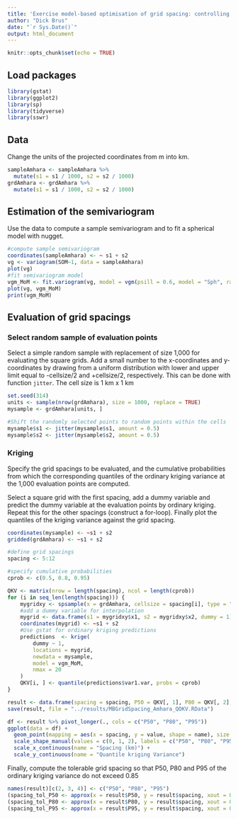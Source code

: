 ```yaml
---
title: 'Exercise model-based optimisation of grid spacing: controlling a quantile of the ordinary kriging variance'
author: "Dick Brus"
date: "`r Sys.Date()`"
output: html_document
---
```


```r
knitr::opts_chunk$set(echo = TRUE)
```

## Load packages

```r
library(gstat)
library(ggplot2)
library(sp)
library(tidyverse)
library(sswr)
```

## Data

Change the units of the projected coordinates from m into km.

```r
sampleAmhara <- sampleAmhara %>%
  mutate(s1 = s1 / 1000, s2 = s2 / 1000)
grdAmhara <- grdAmhara %>%
  mutate(s1 = s1 / 1000, s2 = s2 / 1000)
```

## Estimation of the semivariogram

Use the data to compute a sample semivariogram and to fit a spherical model with nugget.

```r
#compute sample semivariogram
coordinates(sampleAmhara) <- ~ s1 + s2
vg <- variogram(SOM~1, data = sampleAmhara)
plot(vg)
#fit semivariogram model
vgm_MoM <- fit.variogram(vg, model = vgm(psill = 0.6, model = "Sph", range = 40, nugget = 0.6))
plot(vg, vgm_MoM)
print(vgm_MoM)
```

## Evaluation of grid spacings

### Select random sample of evaluation points

Select a simple random sample with replacement of size 1,000 for evaluating the square grids. Add a small number to the x-coordinates and y-coordinates by drawing from a uniform distribution with lower and upper limit equal to -cellsize/2 and +cellsize/2, respectively. This can be done with function `jitter`. The cell size is 1 km x 1 km

```r
set.seed(314)
units <- sample(nrow(grdAmhara), size = 1000, replace = TRUE)
mysample <- grdAmhara[units, ]

#Shift the randomly selected points to random points within the cells
mysample$s1 <- jitter(mysample$s1, amount = 0.5)
mysample$s2 <- jitter(mysample$s2, amount = 0.5)
```

### Kriging

Specify the grid spacings to be evaluated, and the cumulative probabilities from which the corresponding quantiles of the ordinary kriging variance at the 1,000 evaluation points are computed.

Select a square grid with the first spacing, add a dummy variable and predict the dummy variable at the evaluation points by ordinary kriging.  Repeat this for the other spacings (construct a for-loop). Finally plot the quantiles of the kriging variance against the grid spacing.

```r
coordinates(mysample) <- ~s1 + s2
gridded(grdAmhara) <- ~s1 + s2

#define grid spacings
spacing <- 5:12

#specify cumulative probabilities
cprob <- c(0.5, 0.8, 0.95)

QKV <- matrix(nrow = length(spacing), ncol = length(cprob))
for (i in seq_len(length(spacing))) {
    mygridxy <- spsample(x = grdAmhara, cellsize = spacing[i], type = "regular", offset = c(0.5, 0.5))
    #add a dummy variable for interpolation
    mygrid <- data.frame(s1 = mygridxy$x1, s2 = mygridxy$x2, dummy = 1)
    coordinates(mygrid) <- ~s1 + s2
    #Use gstat for ordinary kriging predictions
    predictions  <- krige(
        dummy ~ 1,
        locations = mygrid,
        newdata = mysample,
        model = vgm_MoM,
        nmax = 20
    )
    QKV[i, ] <- quantile(predictions$var1.var, probs = cprob)
}

result <- data.frame(spacing = spacing, P50 = QKV[, 1], P80 = QKV[, 2], P95 = QKV[, 3])
save(result, file = "../results/MBGridSpacing_Amhara_QOKV.RData")

df <- result %>% pivot_longer(., cols = c("P50", "P80", "P95"))
ggplot(data = df) +
  geom_point(mapping = aes(x = spacing, y = value, shape = name), size = 3) +
  scale_shape_manual(values = c(0, 1, 2), labels = c("P50", "P80", "P95"), name = "Criterion") +
  scale_x_continuous(name = "Spacing (km)") +
  scale_y_continuous(name = "Quantile kriging Variance")
```
Finally, compute the tolerable grid spacing so that P50, P80 and P95 of the ordinary kriging variance do not exceed 0.85

```r
names(result)[c(2, 3, 4)] <- c("P50", "P80", "P95")
(spacing_tol_P50 <- approx(x = result$P50, y = result$spacing, xout = 0.85)$y)
(spacing_tol_P80 <- approx(x = result$P80, y = result$spacing, xout = 0.85)$y)
(spacing_tol_P95 <- approx(x = result$P95, y = result$spacing, xout = 0.85)$y)
```

